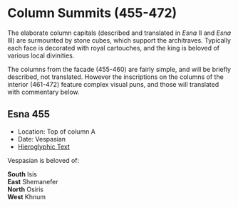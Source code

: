 # Column Summits (455-472) {-}  
  
The elaborate column capitals (described and translated in *Esna* II and *Esna* III) are surmounted by stone cubes, which support the architraves. Typically each face is decorated with royal cartouches, and the king is beloved of various local divinities. 

The columns from the facade (455-460) are fairly simple, and will be briefly described, not translated. However the inscriptions on the columns of the interior (461-472) feature complex visual puns, and those will translated with commentary  below.

## Esna 455 {-}

- Location: Top of column A
- Date: Vespasian
- [Hieroglyphic Text](https://www.ifao.egnet.net/uploads/publications/enligne/Temples-Esna004.pdf#page=128){target="_blank"}  
  
Vespasian is beloved of:  
  
**South**  Isis  
**East**  Shemanefer  
**North**  Osiris  
**West**  Khnum  